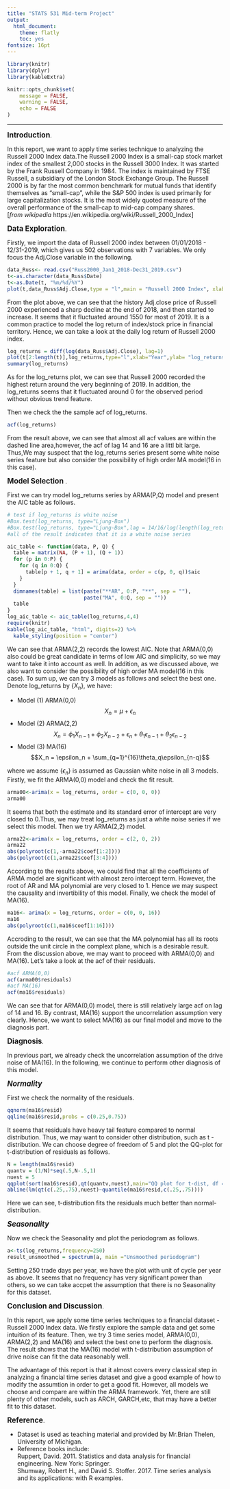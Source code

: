 ```yaml
---
title: "STATS 531 Mid-term Project"
output:
  html_document:
    theme: flatly
    toc: yes
fontsize: 16pt
---
```

\def\blank{\medskip\hrule\medskip}
\newcommand\prob{\mathbb{P}}
\newcommand\E{\mathbb{E}}
\newcommand\var{\mathrm{Var}}
\newcommand\cov{\mathrm{Cov}}
\usepackage{enumitem}

```r
library(knitr)
library(dplyr)
library(kableExtra)

knitr::opts_chunk$set(
	message = FALSE,
	warning = FALSE,
	echo = FALSE
)
```

-----------

**<big>Introduction</big>**.

In this report, we want to apply time series technique to analyzing the Russell 2000 Index data.The Russell 2000 Index is a small-cap stock market index of the smallest 2,000 stocks in the Russell 3000 Index. It was started by the Frank Russell Company in 1984. The index is maintained by FTSE Russell, a subsidiary of the London Stock Exchange Group.
The Russell 2000 is by far the most common benchmark for mutual funds that identify themselves as "small-cap", while the S&P 500 index is used primarily for large capitalization stocks. It is the most widely quoted measure of the overall performance of the small-cap to mid-cap company shares. [$from\ wikipedia$ https://en.wikipedia.org/wiki/Russell_2000_Index]

**<big>Data Exploration</big>**.

Firstly, we import the data of Russell 2000 index between 01/01/2018 - 12/31-2019, which gives us 502 observations with 7 variables. We only focus the Adj.Close variable in the following.

```r
data_Russ<- read.csv("Russ2000_Jan1_2018-Dec31_2019.csv")
t<-as.character(data_Russ$Date)
t<-as.Date(t, "%m/%d/%Y")
plot(t,data_Russ$Adj.Close,type = "l",main = "Russell 2000 Index", xlab = "Year",ylab = "Index")
```

From the plot above, we can see that the history Adj.close price of Russell 2000 experienced a sharp decline at the end of 2018, and then started to increase. It seems that it fluctuated around 1550 for most of 2019. 
It is a common practice to model the log return of index/stock price in financial territory. Hence, we can take a look at the daily log return of Russell 2000 index.

```r
log_returns = diff(log(data_Russ$Adj.Close), lag=1)
plot(t[2:length(t)],log_returns,type="l",xlab="Year",ylab= "log_returns",main = "History log_returns Plot")
summary(log_returns)
```

As for the log_returns plot, we can see that Russell 2000 recorded the highest return around the very beginning of 2019. In addition, the log_returns seems that it fluctuated around 0 for the observed period
without obvious trend feature.

Then we check the the sample acf of log_returns.
```r
acf(log_returns)
```

From the result above, we can see that almost all acf values are within the dashed line area,however, the acf of lag 14 and 16 are a littl bit large. Thus,We may suspect that the log_returns series present some white noise series feature but also consider the possibility of high order MA model(16 in this case).

**<big> Model Selection </big>**.

First we can try model log_returns series by ARMA(P,Q) model and present the AIC table as follows.

```r
# test if log_returns is white noise
#Box.test(log_returns, type="Ljung-Box")
#Box.test(log_returns, type="Ljung-Box",lag = 14/16/log(length(log_returns)))
#all of the result indicates that it is a white noise series
```

```r
aic_table <- function(data, P, Q) {
  table = matrix(NA, (P + 1), (Q + 1))
  for (p in 0:P) {
    for (q in 0:Q) {
      table[p + 1, q + 1] = arima(data, order = c(p, 0, q))$aic
    }
  }
  dimnames(table) = list(paste("**AR", 0:P, "**", sep = ""),
                         paste("MA", 0:Q, sep = ""))
  table
}
log_aic_table <- aic_table(log_returns,4,4)
require(knitr)
kable(log_aic_table, "html", digits=2) %>%
  kable_styling(position = "center")
```

We can see that ARMA(2,2) records the lowest AIC. Note that ARMA(0,0) also could be great candidate in terms of low AIC and simplicity, so we may want to take it into account as well. In addition, as we discussed above, we also want to consider the possibility of high order MA model(16 in this case). To sum up, we can try 3 models as follows and select the best one.
Denote log_returns by $\{X_n\}$, we have:

* Model (1) ARMA(0,0)
$$X_n = \mu + \epsilon_n$$
* Model (2) ARMA(2,2)
$$X_n = \phi_1X_{n-1} + \phi_2X_{n-2} + \epsilon_n + \theta_1\epsilon_{n-1}+\theta_2\epsilon_{n-2}$$
* Model (3) MA(16)
$$X_n =  \epsilon_n + \sum_{q=1}^{16}\theta_q\epsilon_{n-q}$$

where we assume $\{\epsilon_n\}$ is assumed as Gaussian white noise in all 3 models.
Firstly, we fit the ARMA(0,0) model and check the fit result.

```r
arma00<-arima(x = log_returns, order = c(0, 0, 0))
arma00
```

It seems that both the estimate and its standard error of intercept are very closed to 0.Thus, we may treat log_returns as just a white noise series if we select this model.
Then we try ARMA(2,2) model.

```r
arma22<-arima(x = log_returns, order = c(2, 0, 2))
arma22
abs(polyroot(c(1,-arma22$coef[1:2])))
abs(polyroot(c(1,arma22$coef[3:4])))
```

According to the results above, we could find that all the coefficients of ARMA model are significant with almost zero intercept term. However, the root of AR and MA polynomial are very closed to 1. Hence we may suspect the causality and invertibility of this model.
Finally, we check the model of MA(16).


```r
ma16<- arima(x = log_returns, order = c(0, 0, 16))
ma16
abs(polyroot(c(1,ma16$coef[1:16])))
```

Accroding to the result, we can see that the MA polynomial has all its roots outside the unit circle in the complext plane, which is a desirable result.
From the discussion above, we may want to proceed with ARMA(0,0) and MA(16). Let's take a look at the acf of their residuals.

```r
#acf ARMA(0,0)
acf(arma00$residuals)
#acf MA(16)
acf(ma16$residuals)
```

We can see that for ARMA(0,0) model, there is still relatively large acf on lag of 14 and 16. By contrast, MA(16) support the uncorrelation assumption very clearly. Hence, we want to select MA(16) as our final model and move to the diagnosis part.

**<big>Diagnosis</big>**.

In previous part, we already check the uncorrelation assumption of the drive noise of MA(16). In the following, we continue to perform other diagnosis of this model.

***<big>Normality</big>***

First we check the normality of the residuals.

```r
qqnorm(ma16$resid)
qqline(ma16$resid,probs = c(0.25,0.75))
```

It seems that residuals have heavy tail feature compared to normal distribution. Thus, we may want to consider other distribution, such as t - distribution. We can choose degree of freedom of 5 and plot the QQ-plot for t-distribution of residuals as follows.

```r
N = length(ma16$resid)
quantv = (1/N)*seq(.5,N-.5,1)
nuest = 5
qqplot(sort(ma16$resid),qt(quantv,nuest),main="QQ plot for t-dist, df = 5") 
abline(lm(qt(c(.25,.75),nuest)~quantile(ma16$resid,c(.25,.75))))
```

Here we can see, t-distribution fits the residuals much better than normal-distribution.


***<big>Seasonality</big>***

Now we check the Seasonality and plot the periodogram as follows.

```r
a<-ts(log_returns,frequency=250)
result_unsmoothed = spectrum(a, main ="Unsmoothed periodogram")
```

Setting 250 trade days per year, we have the plot with unit of cycle per year as above. It seems that no frequency has very significant power than others, so we can take accpet the assumption that there is no Seasonality for this dataset.

**<big>Conclusion and Discussion</big>**.

In this report, we apply some time series techniques to a financial dataset - Russell 2000 Index data. We firstly explore the sample data and get some intuition of its feature. Then, we try 3 time series model, ARMA(0,0), ARMA(2,2) and MA(16) and select the best one to perform the diagnosis. The result shows that the MA(16) model with t-distribution assumption of drive noise can fit the data reasonably well.

The advantage of this report is that it almost covers every classical step in analyzing a financial time series dataset and give a good example of how to modify the assumtion in order to get a good fit. However, all models we choose and compare are within the ARMA framework. Yet, there are still plenty of other models, such as ARCH, GARCH,etc, that may have a better fit to this dataset.

**<big>Reference</big>**.

* Dataset is used as teaching material and  provided by Mr.Brian Thelen, University of Michigan.
* Reference books include: 
<br>Ruppert, David. 2011. Statistics and data analysis for financial engineering. New York: Springer.
<br>Shumway, Robert H., and David S. Stoffer. 2017. Time series analysis and its applications: with R examples.
